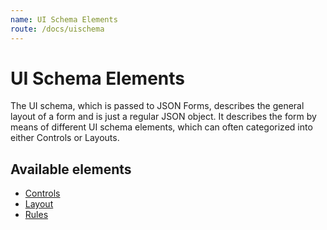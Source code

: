 ```yaml
---
name: UI Schema Elements
route: /docs/uischema
---
```



# UI Schema Elements

The UI schema, which is passed to JSON Forms,
describes the general layout of a form and is just a regular JSON object.
It describes the form by means of different UI schema elements, which can often categorized
into either Controls or Layouts.

<Note 
  title="ATTENTION" 
  body="Please note that the UI schema hasn't been finalized yet! We'll try keep changes to a minimum and only do them if it's an substantial improvement to the framework."
/>

## Available elements 

* [Controls](/docs/uischema/controls)
* [Layout](/docs/uischema/layouts)
* [Rules](/docs/uischema/rules)

